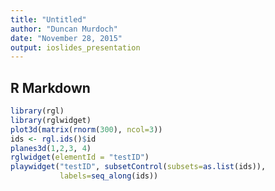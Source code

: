 ```yaml
---
title: "Untitled"
author: "Duncan Murdoch"
date: "November 28, 2015"
output: ioslides_presentation
---
```


## R Markdown

```r
library(rgl)
library(rglwidget)
plot3d(matrix(rnorm(300), ncol=3))
ids <- rgl.ids()$id
planes3d(1,2,3, 4)
rglwidget(elementId = "testID")
playwidget("testID", subsetControl(subsets=as.list(ids)),
           labels=seq_along(ids))
```
